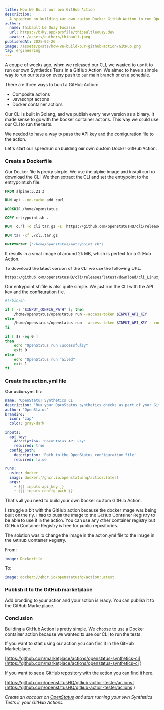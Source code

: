 ```yaml
---
title: How We Built our own GitHub Action
description:
  A speedrun on building our own custom Docker GitHub Action to run OpenStatus Synthetics Tests on every push to our main branch and on a schedule.
author:
  name: Thibault Le Ouay Ducasse
  url: https://bsky.app/profile/thibaultleouay.dev
  avatar: /assets/authors/thibault.jpeg
publishedAt: 2025-02-26
image: /assets/posts/how-we-build-our-github-action/GitHub.png
tag: engineering
---
```


A couple of weeks ago, when we released our CLI, we wanted to use it to run our own Synthetics Tests in a GitHub Action. We aimed to have a simple way to run our tests on every push to our main branch or on a schedule.

There are three ways to build a GitHub Action:

- Composite actions
- Javascript actions
- Docker container actions


Our CLI is built in Golang, and we publish every new version as a binary.  It made sense to go with the Docker container actions.
This way we could use our CLI to run the tests.

We needed to have a way to pass the API key and the configuration file to the action.


Let's start our speedrun on building our own custom Docker GitHub Action.

### Create a Dockerfile

Our Docker file is pretty simple. We use the alpine image and install curl to download the CLI. We then extract the CLI and set the entrypoint to the entrypoint.sh file.


```Dockerfile
FROM alpine:3.21.3

RUN apk --no-cache add curl

WORKDIR /home/openstatus

COPY entrypoint.sh .

RUN  curl -o cli.tar.gz -L  https://github.com/openstatusHQ/cli/releases/latest/download/cli_Linux_x86_64.tar.gz

RUN tar -xf ./cli.tar.gz

ENTRYPOINT ["/home/openstatus/entrypoint.sh"]
```

It results in a small image of around 25 MB, which is perfect for a GitHub Action.

To download the latest version of the CLI we use the following URL.

```
https://github.com/openstatusHQ/cli/releases/latest/download/cli_Linux_x86_64.tar.gz
```


Our entrypoint.sh file is also quite simple. We just run the CLI with the API key and the configuration file.

```bash
#!/bin/sh

if [ -z "$INPUT_CONFIG_PATH" ]; then
    /home/openstatus/openstatus run --access-token $INPUT_API_KEY
else
    /home/openstatus/openstatus run --access-token $INPUT_API_KEY --config $INPUT_CONFIG_PATH
fi

if [ $? -eq 0 ]
then
    echo "OpenStatus run successfully"
    exit 0
else
    echo "OpenStatus run failed"
    exit 1
fi
```

### Create the action.yml file

Our action.yml file

```yaml
name: 'OpenStatus Synthetics CI'
description: 'Run your OpenStatus synthetics checks as part of your GitHub Actions workflow.'
author: 'OpenStatus'
branding:
  icon: 'zap'
  color: gray-dark

inputs:
  api_key:
    description: 'OpenStatus API key'
    required: true
  config_path:
    description: 'Path to the OpenStatus configuration file'
    required: false

runs:
  using: docker
  image: docker://ghcr.io/openstatushq/action:latest
  args:
    - ${{ inputs.api_key }}
    - ${{ inputs.config_path }}
```

That's all you need to build your own Docker custom GitHub Action.



I struggle a bit with the GitHub action because the docker image was being built on the fly.
I had to push the image to the GitHub Container Registry to be able to use it in the action.  You can use any other container registry but GitHub Container Registry is free for public repositories.

The solution was to change the image in the action.yml file to the image in the GitHub Container Registry.

From:

```yaml
image: Dockerfile
```
To:
```yaml
image: docker://ghcr.io/openstatushq/action:latest
```

### Publish it to the GitHub marketplace

Add branding to your action and your action is ready. You can publish it to the GitHub Marketplace.


### Conclusion

Building a GitHub Action is pretty simple. We choose to use a Docker container action because we wanted to use our CLI to run the tests.



If you want to start using our action you can find it in the GitHub Marketplace.

[https://github.com/marketplace/actions/openstatus-synthetics-ci](https://github.com/marketplace/actions/openstatus-synthetics-ci
)


If you want to see a GitHub repository with the action you can find it here.

[https://github.com/openstatusHQ/github-action-tester/actions](https://github.com/openstatusHQ/github-action-tester/actions
)


_Create an account on [OpenStatus](/app/sign-in?ref=blog-github-action) and start running your own Synthetics Tests in your GitHub Actions._
